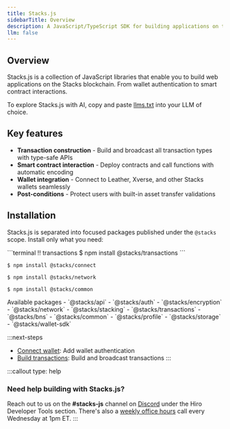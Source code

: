 ```yaml
---
title: Stacks.js
sidebarTitle: Overview
description: A JavaScript/TypeScript SDK for building applications on the Stacks blockchain.
llm: false
---
```


## Overview

Stacks.js is a collection of JavaScript libraries that enable you to build web applications on the Stacks blockchain. From wallet authentication to smart contract interactions.

To explore Stacks.js with AI, copy and paste [llms.txt](/reference/stacks.js/llms.txt) into your LLM of choice.

## Key features

- **Transaction construction** - Build and broadcast all transaction types with type-safe APIs
- **Smart contract interaction** - Deploy contracts and call functions with automatic encoding
- **Wallet integration** - Connect to Leather, Xverse, and other Stacks wallets seamlessly
- **Post-conditions** - Protect users with built-in asset transfer validations

## Installation

Stacks.js is separated into focused packages published under the `@stacks` scope. Install only what you need:

<TerminalPicker storage="transactions">
  ```terminal !! transactions
  $ npm install @stacks/transactions
  ```

  ```terminal !! connect
  $ npm install @stacks/connect
  ```

  ```terminal !! network
  $ npm install @stacks/network
  ```

  ```terminal !! common
  $ npm install @stacks/common
  ```
</TerminalPicker>

<Accordion type="single" collapsible>
  <AccordionItem value="packages">
    <AccordionTrigger>Available packages</AccordionTrigger>
    <AccordionContent>
      - `@stacks/api`
      - `@stacks/auth`
      - `@stacks/encryption`
      - `@stacks/network`
      - `@stacks/stacking`
      - `@stacks/transactions`
      - `@stacks/bns`
      - `@stacks/common`
      - `@stacks/profile`
      - `@stacks/storage`
      - `@stacks/wallet-sdk`
    </AccordionContent>
  </AccordionItem>
</Accordion>


:::next-steps
- [Connect wallet](/reference/stacks.js/connect-wallet): Add wallet authentication
- [Build transactions](/reference/stacks.js/build-transactions): Build and broadcast transactions
:::

:::callout
type: help
### Need help building with Stacks.js?
Reach out to us on the **#stacks-js** channel on [Discord](https://stacks.chat/) under the Hiro Developer Tools section. There's also a [weekly office hours](https://www.addevent.com/event/kI22007085) call every Wednesday at 1pm ET.
:::
